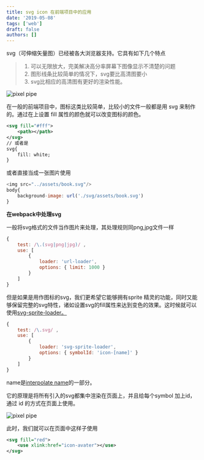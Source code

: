 ```yaml
---
title: svg icon 在前端项目中的应用
date: '2019-05-08'
tags: ['web']
draft: false
authors: []
---
```


svg（可伸缩矢量图）已经被各大浏览器支持。它具有如下几个特点

> 1. 可以无限放大，完美解决高分率屏幕下图像显示不清楚的问题
> 2. 图形线条比较简单的情况下，svg要比高清图要小
> 3. svg比相应的高清图有更好的渲染性能。

<div className="relative h-[400px]">
  <Image
    style={{ objectFit: 'contain' }}
    className="my-0"
    alt="pixel pipe"
    src="https://cdn.nlark.com/yuque/0/2020/png/438262/1597419307228-0db8bc86-a633-4ab2-8085-78fe4034c595.png"
    fill={true}
  />
</div>

在一般的前端项目中，图标这类比较简单，比较小的文件一般都是用 svg 来制作的。通过在上设置 fill 属性的颜色就可以改变图标的颜色。

```xml
<svg fill="#fff">
	<path></path>
</svg>
// 或者是
svg{
	fill: white;
}
```

或者直接当成一张图片使用

```javascript
<img src="../assets/book.svg"/>
body{
	background-image: url('./svg/assets/book.svg')
}
```

**在webpack中处理svg**

一般将svg格式的文件当作图片来处理，其处理规则同png,jpg文件一样

```javascript
{
	test: /\.(svg|png|jpg)/ ,
	use: [
		{
			loader: 'url-loader',
			options: { limit: 1000 }
		}
	]
}
```

但是如果是用作图标的svg，我们更希望它能够拥有sprite 精灵的功能，同时又能够保留完整的svg特性，诸如设置svg的fill属性来达到变色的效果。这时候就可以使用[svg-sprite-loader。](https://www.npmjs.com/package/svg-sprite-loader)

```javascript
{
	test: /\.svg/ ,
	use: [
		{
			loader: 'svg-sprite-loader',
			options: { symbolId: 'icon-[name]' }
		}
	]
}
```

name是[interpolate name](https://github.com/webpack/loader-utils#interpolatename)的一部分。

它的原理是将所有引入的svg都集中渲染在页面上，并且给每个symbol 加上id，通过 id 的方式在页面上使用。

<div className="relative h-[400px]">
  <Image
    style={{ objectFit: 'contain' }}
    className="my-0"
    alt="pixel pipe"
    src="https://cdn.nlark.com/yuque/0/2020/png/438262/1597419359961-cda421c7-c35f-4a1a-a760-7f2bb51345d9.png"
    fill={true}
  />
</div>

此时，我们就可以在页面中这样子使用

```xml
<svg fill="red">
	<use xlink:href="icon-avater"></use>
</svg>
```
